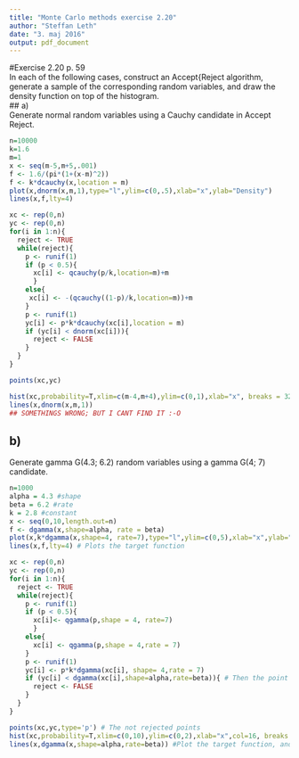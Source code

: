 ```yaml
---
title: "Monte Carlo methods exercise 2.20"
author: "Steffan Leth"
date: "3. maj 2016"
output: pdf_document
---
```


#Exercise 2.20 p. 59  
In each of the following cases, construct an Accept{Reject algorithm,
generate a sample of the corresponding random variables, and draw the density function on top of the histogram.  
## a)  
Generate normal random variables using a Cauchy candidate in Accept Reject.  
```r
n=10000
k=1.6
m=1
x <- seq(m-5,m+5,.001)
f <- 1.6/(pi*(1+(x-m)^2))
f <- k*dcauchy(x,location = m)
plot(x,dnorm(x,m,1),type="l",ylim=c(0,.5),xlab="x",ylab="Density")
lines(x,f,lty=4)

xc <- rep(0,n)
yc <- rep(0,n)
for(i in 1:n){
  reject <- TRUE
  while(reject){
    p <- runif(1)
    if (p < 0.5){
      xc[i] <- qcauchy(p/k,location=m)+m
      } 
    else{
     xc[i] <- -(qcauchy((1-p)/k,location=m))+m
    }
    p <- runif(1)
    yc[i] <- p*k*dcauchy(xc[i],location = m)
    if (yc[i] < dnorm(xc[i])){
      reject <- FALSE
    }
  }
}

points(xc,yc)

hist(xc,probability=T,xlim=c(m-4,m+4),ylim=c(0,1),xlab="x", breaks = 32)
lines(x,dnorm(x,m,1))
## SOMETHINGS WRONG; BUT I CANT FIND IT :-O 
```

## b)
Generate gamma G(4.3; 6.2) random variables using a gamma G(4; 7) candidate.

```r
n=1000
alpha = 4.3 #shape
beta = 6.2 #rate
k = 2.8 #constant
x <- seq(0,10,length.out=n)
f <- dgamma(x,shape=alpha, rate = beta)
plot(x,k*dgamma(x,shape=4, rate=7),type="l",ylim=c(0,5),xlab="x",ylab="Density") # Plots the gamma(4,7)
lines(x,f,lty=4) # Plots the target function

xc <- rep(0,n)
yc <- rep(0,n)
for(i in 1:n){
  reject <- TRUE
  while(reject){
    p <- runif(1)
    if (p < 0.5){
      xc[i]<- qgamma(p,shape = 4, rate=7)
      } 
    else{
      xc[i] <- qgamma(p,shape = 4,rate = 7)
    }
    p <- runif(1)
    yc[i] <- p*k*dgamma(xc[i], shape= 4,rate = 7)
    if (yc[i] < dgamma(xc[i],shape=alpha,rate=beta)){ # Then the point under the gamma(alpha,beta)
      reject <- FALSE
    }
  }
}

points(xc,yc,type='p') # The not rejected points
hist(xc,probability=T,xlim=c(0,10),ylim=c(0,2),xlab="x",col=16, breaks = (n/16)) # Plots the histogram
lines(x,dgamma(x,shape=alpha,rate=beta)) #Plot the target function, and see they look like each other. 
```
